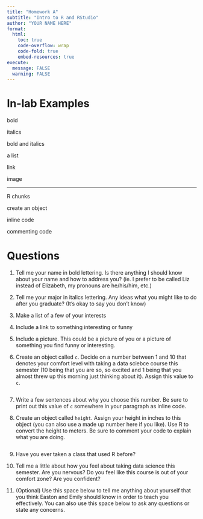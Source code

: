```yaml
---
title: "Homework A"
subtitle: "Intro to R and RStudio"
author: "YOUR NAME HERE"
format:
  html:
    toc: true
    code-overflow: wrap
    code-fold: true
    embed-resources: true
execute: 
  message: FALSE
  warning: FALSE
---
```


# In-lab Examples 

bold

italics

bold and italics

a list

link

image

---
R chunks

create an object

inline code

commenting code

# Questions 

1.  Tell me your name in bold lettering. Is there anything I should know about your name and how to address you? (ie. I prefer to be called Liz instead of Elizabeth, my pronouns are he/his/him, etc.)



2. Tell me your major in italics lettering. Any ideas what you might like to do after you graduate? (It's okay to say you don't know)

 

3.  Make a list of a few of your interests



4.  Include a link to something interesting or funny



5.  Include a picture. This could be a picture of you or a picture of something you find funny or interesting.  



6. Create an object called `c`. Decide on a number between 1 and 10 that denotes your comfort level with taking a data sciebce course this semester (10 being that you are so, so excited and 1 being that you almost threw up this morning just thinking about it). Assign this value to `c`. 
```r

```

7.  Write a few sentences about why you choose this number. Be sure to print out this value of `c` somewhere in your paragraph as inline code.


8.  Create an object called `height`. Assign your height in inches to this object (you can also use a made up number here if you like). Use R to convert the height to meters. Be sure to comment your code to explain what you are doing. 

```r

```

9.  Have you ever taken a class that used R before? 

10. Tell me a little about how you feel about taking data science this semester. Are you nervous? Do you feel like this course is out of your comfort zone? Are you confident? 

11.  (Optional) Use this space below to tell me anything about yourself that you think Easton and Emily should know in order to teach you effectively. You can also use this space below to ask any questions or state any concerns.




